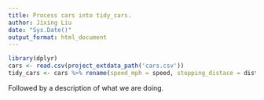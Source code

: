 ```yaml
---
title: Process cars into tidy_cars.
author: Jixing Liu
date: "Sys.Date()"
output_format: html_document
---
```


```r
library(dplyr)
cars <- read.csv(project_extdata_path('cars.csv'))
tidy_cars <- cars %>% rename(speed_mph = speed, stopping_distace = dist)
```
Followed by a description of what we are doing.